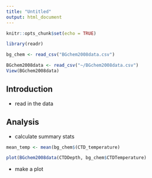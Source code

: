 ```yaml
---
title: "Untitled"
output: html_document
---
```


```r
knitr::opts_chunk$set(echo = TRUE)
```



```r
library(readr)
```

```r
bg_chem <- read_csv("BGchem2008data.csv")
```

```r
BGchem2008data <- read_csv("~/BGchem2008data.csv")
View(BGchem2008data)
```


## Introduction

* read in the data

## Analysis

* calculate summary stats

```r
mean_temp <- mean(bg_chem$(CTD_temperature)
```

```r
plot(BGchem2008data(CTDDepth, bg_chem$CTDTemperature)
```


* make a plot




